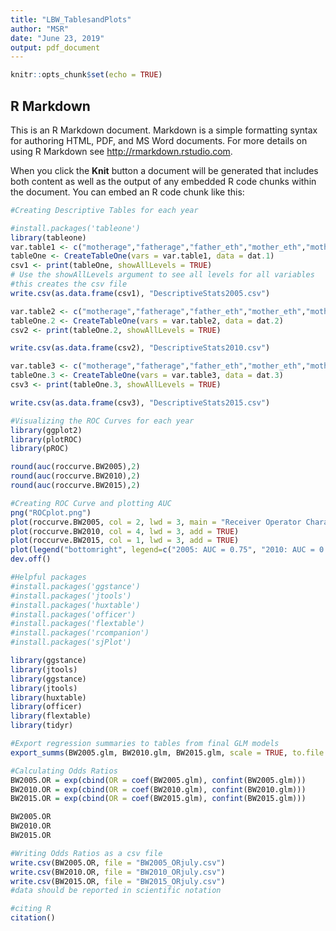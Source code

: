 ---
title: "LBW_TablesandPlots"
author: "MSR"
date: "June 23, 2019"
output: pdf_document
---

```{r setup, include=FALSE}
knitr::opts_chunk$set(echo = TRUE)
```

## R Markdown

This is an R Markdown document. Markdown is a simple formatting syntax for authoring HTML, PDF, and MS Word documents. For more details on using R Markdown see <http://rmarkdown.rstudio.com>.

When you click the **Knit** button a document will be generated that includes both content as well as the output of any embedded R code chunks within the document. You can embed an R code chunk like this:

```{r}
#Creating Descriptive Tables for each year

#install.packages('tableone')
library(tableone)
var.table1 <- c("motherage","fatherage","father_eth","mother_eth","mother_cal","father_cal","mother_edu","father_edu","facility","sex","bweight","birth_term","medpay","mother_wic","tobacco_us","alcohol_us","smoking_pr")
tableOne <- CreateTableOne(vars = var.table1, data = dat.1)
csv1 <- print(tableOne, showAllLevels = TRUE)
# Use the showAllLevels argument to see all levels for all variables
#this creates the csv file
write.csv(as.data.frame(csv1), "DescriptiveStats2005.csv")
```

```{r}
var.table2 <- c("motherage","fatherage","father_eth","mother_eth","mother_cal","father_cal","mother_edu","father_edu","facility","sex","bweight","birth_term","medpay","mother_wic","tobacco_us","alcohol_us","smoking_pr")
tableOne.2 <- CreateTableOne(vars = var.table2, data = dat.2)
csv2 <- print(tableOne.2, showAllLevels = TRUE)

write.csv(as.data.frame(csv2), "DescriptiveStats2010.csv")
```

```{r}
var.table3 <- c("motherage","fatherage","father_eth","mother_eth","mother_cal","father_cal","mother_edu","father_edu","facility","sex","bweight","birth_term","medpay","mother_wic","tobacco_us","alcohol_us","smoking_pr")
tableOne.3 <- CreateTableOne(vars = var.table3, data = dat.3)
csv3 <- print(tableOne.3, showAllLevels = TRUE)

write.csv(as.data.frame(csv3), "DescriptiveStats2015.csv")
```

```{r}
#Visualizing the ROC Curves for each year 
library(ggplot2)
library(plotROC)
library(pROC)

round(auc(roccurve.BW2005),2)
round(auc(roccurve.BW2010),2)
round(auc(roccurve.BW2015),2)

#Creating ROC Curve and plotting AUC
png("ROCplot.png") 
plot(roccurve.BW2005, col = 2, lwd = 3, main = "Receiver Operator Characteristic (ROC) Curves")
plot(roccurve.BW2010, col = 4, lwd = 3, add = TRUE)
plot(roccurve.BW2015, col = 1, lwd = 3, add = TRUE)
plot(legend("bottomright", legend=c("2005: AUC = 0.75", "2010: AUC = 0.79", "2015: AUC = 0.87"), col=c(2, 4,1), lwd=3))
dev.off() 
```

```{r}
#Helpful packages
#install.packages('ggstance')
#install.packages('jtools')
#install.packages('huxtable')
#install.packages('officer')
#install.packages('flextable')
#install.packages('rcompanion')
#install.packages('sjPlot')

library(ggstance)
library(jtools)
library(ggstance)
library(jtools)
library(huxtable)
library(officer)
library(flextable)
library(tidyr)

#Export regression summaries to tables from final GLM models
export_summs(BW2005.glm, BW2010.glm, BW2015.glm, scale = TRUE, to.file = "docx", file.name = "modelsummary.docx")
```

```{r}
#Calculating Odds Ratios
BW2005.OR = exp(cbind(OR = coef(BW2005.glm), confint(BW2005.glm)))
BW2010.OR = exp(cbind(OR = coef(BW2010.glm), confint(BW2010.glm)))
BW2015.OR = exp(cbind(OR = coef(BW2015.glm), confint(BW2015.glm)))

BW2005.OR
BW2010.OR
BW2015.OR
```

```{r}
#Writing Odds Ratios as a csv file
write.csv(BW2005.OR, file = "BW2005_ORjuly.csv")
write.csv(BW2010.OR, file = "BW2010_ORjuly.csv")
write.csv(BW2015.OR, file = "BW2015_ORjuly.csv")
#data should be reported in scientific notation
```


```{r}
#citing R
citation()
```

